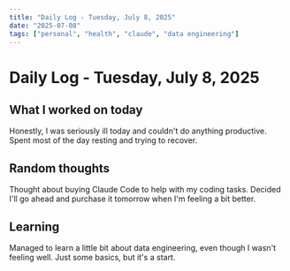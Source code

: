 ```yaml
---
title: "Daily Log - Tuesday, July 8, 2025"
date: "2025-07-08"
tags: ["personal", "health", "claude", "data engineering"]
---
```


# Daily Log - Tuesday, July 8, 2025

## What I worked on today

Honestly, I was seriously ill today and couldn't do anything productive. Spent most of the day resting and trying to recover.

## Random thoughts

Thought about buying Claude Code to help with my coding tasks. Decided I'll go ahead and purchase it tomorrow when I'm feeling a bit better.

## Learning

Managed to learn a little bit about data engineering, even though I wasn't feeling well. Just some basics, but it's a start.
